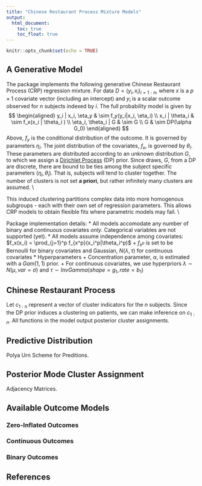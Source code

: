```yaml
---
title: "Chinese Restaurant Process Mixture Models"
output:
  html_document:
    toc: true
    toc_float: true
---
```


```r
knitr::opts_chunk$set(echo = TRUE)
```

## A Generative Model
The package implements the following generative Chinese Restaurant Process (CRP) regression mixture. For data $D = (y_i, x_i)_{i=1:n}$, where $x$ is a $p \times 1$ covariate vector (including an intercept) and $y_i$ is a scalar outcome observed for $n$ subjects indexed by $i$. The full probability model is given by
$$ \begin{aligned}
y_i | x_i, \eta_y & \sim f_y(y_i|x_i, \eta_i) \\
      x_i | \theta_i & \sim f_x(x_i | \theta_i ) \\
      \eta_i, \theta_i | G & \sim G \\
      G & \sim DP(\alpha G_0)
\end{aligned}
$$
Above, $f_y$ is the conditional distribution of the outcome. It is governed by parameters $\eta_i$. The joint distribution of the covariates, $f_x$, is governed by $\theta_i$. These parameters are distributed according to an unknown distribution $G$, to which we assign a [Dirichlet Process](https://stablemarkets.shinyapps.io/dpmixapp/) (DP) prior. Since draws, $G$, from a DP are discrete, there are bound to be ties among the subject specific parameters $(\eta_i, \theta_i)$. That is, subjects will tend to cluster together. The number of clusters is not set **a priori**, but rather infinitely many clusters are assumed.  \\

This induced clustering partitions complex data into more homogenous subgroups - each with their own set of regression parameters. This allows CRP models to obtain flexible fits where parametric models may fail. \\

Package implementation details:
* All models accomodate any number of binary and continuous covariates *only*. Categorical variables are not supported (yet).
* All models assume independence among covariates: $f_x(x_i) = \prod_{j=1}^p f_{x^p}(x_i^p|\theta_i^p)$
    + $f_{x^p}$ is set to be Bernoulli for binary covariates and Gaussian, $N(\lambda, \tau)$ for continuous covariates
* Hyperparameters
    + Concentration parameter, $\alpha$, is estimated with a $Gam(1,1)$ prior.
    + For continuous covariates, we use hyperpriors $\lambda \sim N(\mu, var=\sigma)$ and $\tau \sim InvGamma(shape=g_1, rate=b_1)$

## Chinese Restaurant Process
Let $c_{1:n}$ represent a vector of cluster indicators for the $n$ subjects. Since the DP prior induces a clustering on patients, we can make inference on $c_{1:n}$. All functions in the model output posterior cluster assignments.

## Predictive Distribution
Polya Urn Scheme for Preditions.

## Posterior Mode Cluster Assignment
Adjacency Matrices.

## Available Outcome Models
### Zero-Inflated Outcomes
### Continuous Outcomes
### Binary Outcomes

## References
